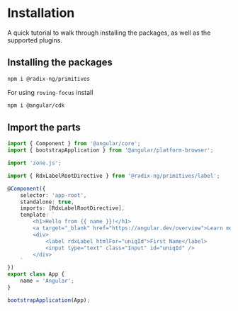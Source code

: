 
<Meta title="Overview/Installation" />

# Installation

A quick tutorial to walk through installing the packages, as well as the supported plugins.

## Installing the packages

```bash
npm i @radix-ng/primitives
```

For using `roving-focus` install

```bash
npm i @angular/cdk
```

## Import the parts

```typescript
import { Component } from '@angular/core';
import { bootstrapApplication } from '@angular/platform-browser';

import 'zone.js';

import { RdxLabelRootDirective } from '@radix-ng/primitives/label';

@Component({
    selector: 'app-root',
    standalone: true,
    imports: [RdxLabelRootDirective],
    template: `
        <h1>Hello from {{ name }}!</h1>
        <a target="_blank" href="https://angular.dev/overview">Learn more about Angular</a>
        <div>
            <label rdxLabel htmlFor="uniqId">First Name</label>
            <input type="text" class="Input" id="uniqId" />
        </div>
    `
})
export class App {
    name = 'Angular';
}

bootstrapApplication(App);
```
